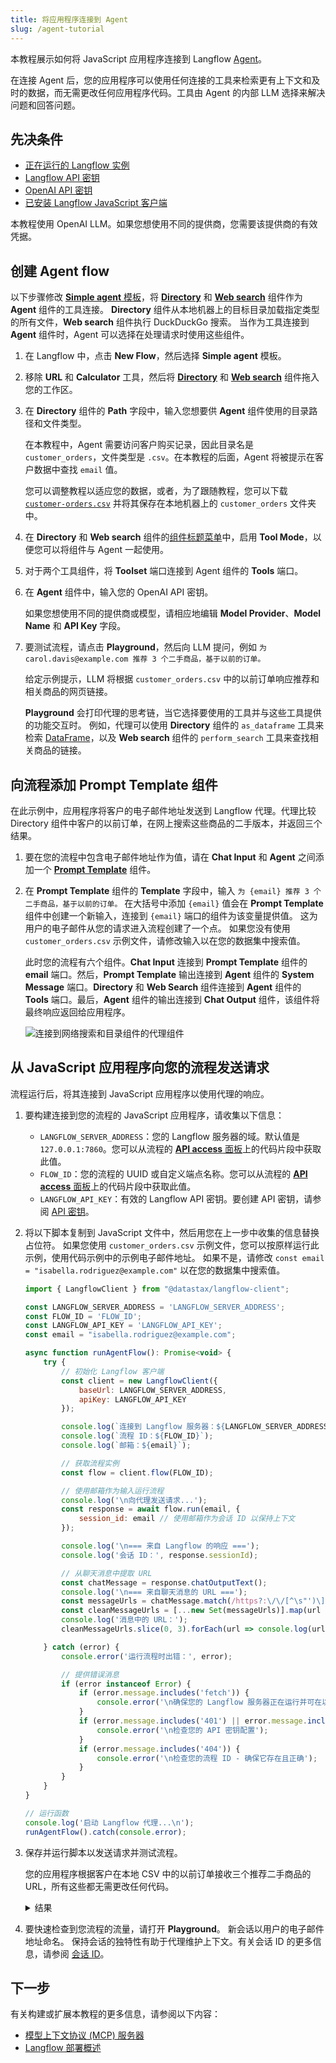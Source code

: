 ```yaml
---
title: 将应用程序连接到 Agent
slug: /agent-tutorial
---
```



本教程展示如何将 JavaScript 应用程序连接到 Langflow [Agent](/agents)。

在连接 Agent 后，您的应用程序可以使用任何连接的工具来检索更有上下文和及时的数据，而无需更改任何应用程序代码。工具由 Agent 的内部 LLM 选择来解决问题和回答问题。

## 先决条件

- [正在运行的 Langflow 实例](/get-started-installation)
- [Langflow API 密钥](/configuration-api-keys)
- [OpenAI API 密钥](https://platform.openai.com/api-keys)
- [已安装 Langflow JavaScript 客户端](/typescript-client)

本教程使用 OpenAI LLM。如果您想使用不同的提供商，您需要该提供商的有效凭据。

## 创建 Agent flow

以下步骤修改 [**Simple agent** 模板](/simple-agent)，将 [**Directory**](/components-data#directory) 和 [**Web search**](/components-data#web-search) 组件作为 **Agent** 组件的工具连接。
**Directory** 组件从本地机器上的目标目录加载指定类型的所有文件，**Web search** 组件执行 DuckDuckGo 搜索。
当作为工具连接到 **Agent** 组件时，Agent 可以选择在处理请求时使用这些组件。

1. 在 Langflow 中，点击 **New Flow**，然后选择 **Simple agent** 模板。
2. 移除 **URL** 和 **Calculator** 工具，然后将 [**Directory**](/components-data#directory) 和 [**Web search**](/components-data#web-search) 组件拖入您的工作区。
3. 在 **Directory** 组件的 **Path** 字段中，输入您想要供 **Agent** 组件使用的目录路径和文件类型。

    在本教程中，Agent 需要访问客户购买记录，因此目录名是 `customer_orders`，文件类型是 `.csv`。在本教程的后面，Agent 将被提示在客户数据中查找 `email` 值。

    您可以调整教程以适应您的数据，或者，为了跟随教程，您可以下载 [`customer-orders.csv`](/files/customer_orders/customer_orders.csv) 并将其保存在本地机器上的 `customer_orders` 文件夹中。
4. 在 **Directory** 和 **Web search** 组件的[组件标题菜单](/concepts-components#component-menus)中，启用 **Tool Mode**，以便您可以将组件与 Agent 一起使用。

5. 对于两个工具组件，将 **Toolset** 端口连接到 Agent 组件的 **Tools** 端口。
6. 在 **Agent** 组件中，输入您的 OpenAI API 密钥。

    如果您想使用不同的提供商或模型，请相应地编辑 **Model Provider**、**Model Name** 和 **API Key** 字段。

7. 要测试流程，请点击 <Icon name="Play" aria-hidden="true" /> **Playground**，然后向 LLM 提问，例如 `为 carol.davis@example.com 推荐 3 个二手商品，基于以前的订单。`

    给定示例提示，LLM 将根据 `customer_orders.csv` 中的以前订单响应推荐和相关商品的网页链接。

    **Playground** 会打印代理的思考链，当它选择要使用的工具并与这些工具提供的功能交互时。
    例如，代理可以使用 **Directory** 组件的 `as_dataframe` 工具来检索 [DataFrame](/data-types#dataframe)，以及 **Web search** 组件的 `perform_search` 工具来查找相关商品的链接。

## 向流程添加 Prompt Template 组件

在此示例中，应用程序将客户的电子邮件地址发送到 Langflow 代理。代理比较 Directory 组件中客户的以前订单，在网上搜索这些商品的二手版本，并返回三个结果。

1. 要在您的流程中包含电子邮件地址作为值，请在 **Chat Input** 和 **Agent** 之间添加一个 [**Prompt Template**](/components-prompts) 组件。
2. 在 **Prompt Template** 组件的 **Template** 字段中，输入 `为 {email} 推荐 3 个二手商品，基于以前的订单。`
在大括号中添加 `{email}` 值会在 **Prompt Template** 组件中创建一个新输入，连接到 `{email}` 端口的组件为该变量提供值。
这为用户的电子邮件从您的请求进入流程创建了一个点。
如果您没有使用 `customer_orders.csv` 示例文件，请修改输入以在您的数据集中搜索值。

    此时您的流程有六个组件。**Chat Input** 连接到 **Prompt Template** 组件的 **email** 端口。然后，**Prompt Template** 输出连接到 **Agent** 组件的 **System Message** 端口。**Directory** 和 **Web Search** 组件连接到 **Agent** 组件的 **Tools** 端口。最后，**Agent** 组件的输出连接到 **Chat Output** 组件，该组件将最终响应返回给应用程序。

    ![连接到网络搜索和目录组件的代理组件](/img/tutorial-agent-with-directory.png)

## 从 JavaScript 应用程序向您的流程发送请求

流程运行后，将其连接到 JavaScript 应用程序以使用代理的响应。

1. 要构建连接到您的流程的 JavaScript 应用程序，请收集以下信息：

    * `LANGFLOW_SERVER_ADDRESS`：您的 Langflow 服务器的域。默认值是 `127.0.0.1:7860`。您可以从流程的 [**API access** 面板](/concepts-publish#api-access)上的代码片段中获取此值。
    * `FLOW_ID`：您的流程的 UUID 或自定义端点名称。您可以从流程的 [**API access** 面板](/concepts-publish#api-access)上的代码片段中获取此值。
    * `LANGFLOW_API_KEY`：有效的 Langflow API 密钥。要创建 API 密钥，请参阅 [API 密钥](/configuration-api-keys)。

2. 将以下脚本复制到 JavaScript 文件中，然后用您在上一步中收集的信息替换占位符。
如果您使用 `customer_orders.csv` 示例文件，您可以按原样运行此示例，使用代码示例中的示例电子邮件地址。
如果不是，请修改 `const email = "isabella.rodriguez@example.com"` 以在您的数据集中搜索值。

    ```js
    import { LangflowClient } from "@datastax/langflow-client";

    const LANGFLOW_SERVER_ADDRESS = 'LANGFLOW_SERVER_ADDRESS';
    const FLOW_ID = 'FLOW_ID';
    const LANGFLOW_API_KEY = 'LANGFLOW_API_KEY';
    const email = "isabella.rodriguez@example.com";

    async function runAgentFlow(): Promise<void> {
        try {
            // 初始化 Langflow 客户端
            const client = new LangflowClient({
                baseUrl: LANGFLOW_SERVER_ADDRESS,
                apiKey: LANGFLOW_API_KEY
            });

            console.log(`连接到 Langflow 服务器：${LANGFLOW_SERVER_ADDRESS} `);
            console.log(`流程 ID：${FLOW_ID}`);
            console.log(`邮箱：${email}`);

            // 获取流程实例
            const flow = client.flow(FLOW_ID);

            // 使用邮箱作为输入运行流程
            console.log('\n向代理发送请求...');
            const response = await flow.run(email, {
                session_id: email // 使用邮箱作为会话 ID 以保持上下文
            });

            console.log('\n=== 来自 Langflow 的响应 ===');
            console.log('会话 ID：', response.sessionId);

            // 从聊天消息中提取 URL
            const chatMessage = response.chatOutputText();
            console.log('\n=== 来自聊天消息的 URL ===');
            const messageUrls = chatMessage.match(/https?:\/\/[^\s"')\]]+/g) || [];
            const cleanMessageUrls = [...new Set(messageUrls)].map(url => url.trim());
            console.log('消息中的 URL：');
            cleanMessageUrls.slice(0, 3).forEach(url => console.log(url));

        } catch (error) {
            console.error('运行流程时出错：', error);

            // 提供错误消息
            if (error instanceof Error) {
                if (error.message.includes('fetch')) {
                    console.error('\n确保您的 Langflow 服务器正在运行并可在以下位置访问：', LANGFLOW_SERVER_ADDRESS);
                }
                if (error.message.includes('401') || error.message.includes('403')) {
                    console.error('\n检查您的 API 密钥配置');
                }
                if (error.message.includes('404')) {
                    console.error('\n检查您的流程 ID - 确保它存在且正确');
                }
            }
        }
    }

    // 运行函数
    console.log('启动 Langflow 代理...\n');
    runAgentFlow().catch(console.error);
    ```

3. 保存并运行脚本以发送请求并测试流程。

    您的应用程序根据客户在本地 CSV 中的以前订单接收三个推荐二手商品的 URL，所有这些都无需更改任何代码。

    <details>
    <summary>结果</summary>

    以下是本教程流程的示例响应。由于 LLM 的性质和您输入的变化，您的响应可能会有所不同。

    ```
    启动 Langflow 代理...

    连接到 Langflow 服务器：http://localhost:7860
    流程 ID：local-db-search
    邮箱：isabella.rodriguez@example.com

    向代理发送请求...

    === 来自 Langflow 的响应 ===
    会话 ID：isabella.rodriguez@example.com

    找到的 URL：
    https://www.facebook.com/marketplace/258164108225783/electronics/
    https://www.facebook.com/marketplace/458332108944152/furniture/
    https://www.facebook.com/marketplace/613732137493719/kitchen-cabinets/
    ```

    </details>

4. 要快速检查到您流程的流量，请打开 **Playground**。
    新会话以用户的电子邮件地址命名。
    保持会话的独特性有助于代理维护上下文。有关会话 ID 的更多信息，请参阅 [会话 ID](/session-id)。

## 下一步

有关构建或扩展本教程的更多信息，请参阅以下内容：

* [模型上下文协议 (MCP) 服务器](/mcp-server)
* [Langflow 部署概述](/deployment-overview)